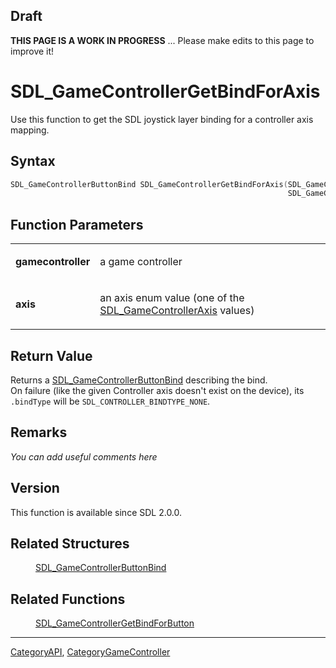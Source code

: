 == Draft ==

'''THIS PAGE IS A WORK IN PROGRESS''' ... Please make edits to this page to improve it!



<!-- #*^*^*^*^*See https://wiki.libsdl.org/SGFunctions for details on editing this page*^*^*^*^* -->


= SDL_GameControllerGetBindForAxis =
Use this function to get the SDL joystick layer binding for a controller axis mapping.




== Syntax ==
<syntaxhighlight lang='c++'>
SDL_GameControllerButtonBind SDL_GameControllerGetBindForAxis(SDL_GameController*    gamecontroller,
                                                              SDL_GameControllerAxis axis)
</syntaxhighlight>


== Function Parameters ==
{|
|'''gamecontroller'''
|a game controller
|-
|'''axis'''
|an axis enum value (one of the [[SDL_GameControllerAxis]] values)
|}


== Return Value ==
Returns a [[SDL_GameControllerButtonBind]] describing the bind.<br/>
On failure (like the given Controller axis doesn't exist on the device), its <code>.bindType</code> will be <code>SDL_CONTROLLER_BINDTYPE_NONE</code>.



== Remarks ==
''You can add useful comments here''

<!-- #Leave this section as-is unless you have a remark to put in.  In that case, replace ''You can add useful comments here'' with your remark(s) following the Style Guide instructions.  Leave the rest of the markup alone and delete this comment. -->

== Version ==
This function is available since SDL 2.0.0.

== Related Structures ==
:[[SDL_GameControllerButtonBind]]

== Related Functions ==
:[[SDL_GameControllerGetBindForButton]]
<!-- #Remove this section if empty -->

----
[[CategoryAPI]], [[CategoryGameController]]
<!-- #See the Style Guide for instructions on editing the footer. -->
